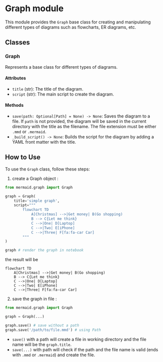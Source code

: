 # Graph module

This module provides the `Graph` base class for creating and manipulating different types of diagrams such as flowcharts, ER diagrams, etc.

## Classes

### Graph

Represents a base class for different types of diagrams.

#### Attributes

- `title` (str): The title of the diagram.
- `script` (str): The main script to create the diagram.

#### Methods

- `save(path: Optional[Path] = None) -> None`: Saves the diagram to a file. If `path` is not provided, the diagram will be saved in the current directory with the title as the filename. The file extension must be either `.mmd` or `.mermaid`.
- `_build_script() -> None`: Builds the script for the diagram by adding a YAML front matter with the title.

## How to Use

To use the `Graph` class, follow these steps:

1. create a Graph object :

```python
from mermaid.graph import Graph

graph = Graph(
    title='simple graph',
    script="""
        flowchart TD
            A[Christmas] -->|Get money| B(Go shopping)
            B --> C{Let me think}
            C -->|One| D[Laptop]
            C -->|Two| E[iPhone]
            C -->|Three| F[fa:fa-car Car]
        """
)

graph # render the graph in notebook
```
the result will be

```mermaid
flowchart TD
    A[Christmas] -->|Get money| B(Go shopping)
    B --> C{Let me think}
    C -->|One| D[Laptop]
    C -->|Two| E[iPhone]
    C -->|Three| F[fa:fa-car Car]
```

2. save the graph in file :

```python
from mermaid.graph import Graph

graph = Graph(...)

graph.save() # save without a path
graph.save('/path/to/file.mmd') # using Path

```

- `save()` with a path will create a file in working directory and the file name will be the `graph.title`.
- `save(...)` with path will check if the path and the file name is valid (ends with `.mmd` or `.mermaid`) and create the file.
